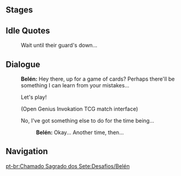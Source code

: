 {{Genius Invokation TCG Character Stages Intro}}

==Stages==
{{Genius Invokation TCG Stages/Detailed|Belén}}

==Idle Quotes==
{{Dialogue Start}}
: {{DIcon|Idle}} Wait until their guard's down...
{{Dialogue End}}

==Dialogue==
{{Dialogue Start}}
:'''Belén:''' Hey there, up for a game of cards? Perhaps there'll be something I can learn from your mistakes...
:{{DIcon}} Let's play!
:;(Open Genius Invokation TCG match interface)
:{{DIcon}} No, I've got something else to do for the time being...
::'''Belén:''' Okay... Another time, then...
{{Dialogue End}}

==Navigation==
{{Genius Invokation TCG Stages Navbox}}
[[pt-br:Chamado Sagrado dos Sete:Desafios/Belén]]